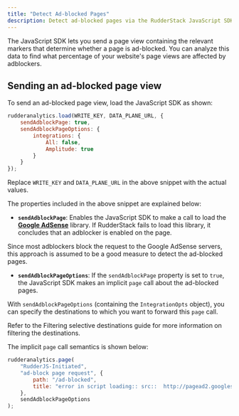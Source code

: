 ```yaml
---
title: "Detect Ad-blocked Pages"
description: Detect ad-blocked pages via the RudderStack JavaScript SDK.
---
```


The JavaScript SDK lets you send a page view containing the relevant markers that determine whether a page is ad-blocked. You can analyze this data to find what percentage of your website's page views are affected by adblockers.

## Sending an ad-blocked page view

To send an ad-blocked page view, load the JavaScript SDK as shown:

```javascript
rudderanalytics.load(WRITE_KEY, DATA_PLANE_URL, {
    sendAdblockPage: true,
    sendAdblockPageOptions: {
        integrations: {
            All: false,
            Amplitude: true
        }
    }
});
```

<div class="infoBlock">
Replace <Link to="/resources/glossary/#write-key"><code class="inline-code">WRITE_KEY</code></Link> and <Link to="/dashboard-guides/overview/#data-plane-url"><code class="inline-code">DATA_PLANE_URL</code></Link> in the above snippet with the actual values.
</div>

The properties included in the above snippet are explained below:

* **`sendAdblockPage`**: Enables the JavaScript SDK to make a call to load the [**Google AdSense**](https://www.google.com/adsense/start/) library. If RudderStack fails to load this library, it concludes that an adblocker is enabled on the page.

<div class="infoBlock">
Since most adblockers block the request to the Google AdSense servers, this approach is assumed to be a good measure to detect the ad-blocked pages.
</div>

* **`sendAdblockPageOptions`**: If the `sendAdblockPage` property is set to `true`, the JavaScript SDK makes an implicit `page` call about the ad-blocked pages.

With `sendAdblockPageOptions` (containing the <Link to="/sources/event-streams/sdks/rudderstack-javascript-sdk/load-js-sdk/#integrationopts">`IntegrationOpts`</Link> object), you can specify the destinations to which you want to forward this `page` call.

<div class="infoBlock">
Refer to the <Link to="/sources/event-streams/sdks/rudderstack-javascript-sdk/filtering/#filtering-destinations">Filtering selective destinations</Link> guide for more information on filtering the destinations.
</div>

The implicit `page` call semantics is shown below:

```javascript
rudderanalytics.page(
    "RudderJS-Initiated",
    "ad-block page request", {
        path: "/ad-blocked",
        title: "error in script loading:: src::  http://pagead2.googlesyndication.com/pagead/js/adsbygoogle.js id:: ad-block"
    },
    sendAdblockPageOptions
);
```
